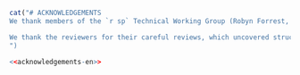 ```r
cat("# ACKNOWLEDGEMENTS
We thank members of the `r sp` Technical Working Group (Robyn Forrest, Rowan Haigh, Paul Starr, Diedre Finn, Rob Tadey, Bruce Turris, and Brian Mose) for their valuable advice and insights throughout this project. We thank members of the Sclerochronology Laboratory at the Pacifc Biological Station for their processing of `r sp` otoliths.

We thank the reviewers for their careful reviews, which uncovered structural issues that would have otherwise been missed. This highlights the importance of independent peer review in the advisory process."
")
```

```r
<<acknowledgements-en>>
```
